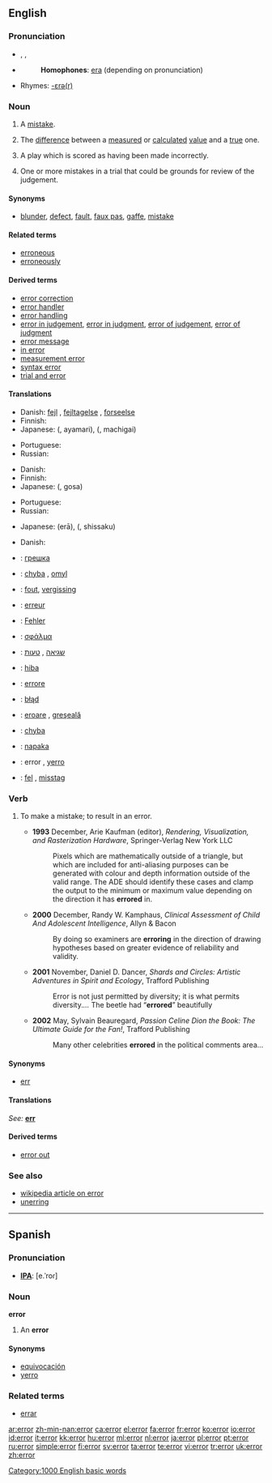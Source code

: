 {{wikipedia}}
==English==

===Pronunciation===
*{{AHD|ĕr'ə(r)}}, {{IPA|/ˈɛrə(ɹ)/}}, {{SAMPA|/"Er@(r)/}}
*{{audio|en-us-error.ogg|Audio (US)}}
*:'''Homophones''': [[era]] (depending on pronunciation)
*Rhymes: [[Rhymes:English:-ɛrə(r)|-ɛrə(r)]]

===Noun===
{{en-noun|s|-}}

#{{countable}} A [[mistake]].
#{{mathematics}} The [[difference]] between a [[measured]] or [[calculated]] [[value]] and a [[true]] one.
#{{baseball|countable}} A play which is scored as having been made incorrectly.
#{{context|appellate|_|law|uncountable}} One or more mistakes in a trial that could be grounds for review of the judgement.

====Synonyms====
*{{sense|a mistake}} [[blunder]], [[defect]], [[fault]], [[faux pas]], [[gaffe]], [[mistake]]

====Related terms====
*[[erroneous]]
*[[erroneously]]

====Derived terms====
*[[error correction]]
*[[error handler]]
*[[error handling]]
*[[error in judgement]], [[error in judgment]], [[error of judgement]], [[error of judgment]]
*[[error message]]
*[[in error]]
*[[measurement error]]
*[[syntax error]]
*[[trial and error]]

====Translations====
{{trans-top|mistake}}
* Danish: [[fejl]] {{c}}, [[fejltagelse]] {{c}}, [[forseelse]] {{c}}
* Finnish: {{t+|fi|virhe}}
* Japanese: {{Jpan|[[誤り]]}} ({{Jpan|[[あやまり]]}}, ayamari), {{Jpan|[[間違い]]}} ({{Jpan|[[まちがい]]}}, machigai)
{{trans-mid}}
* Portuguese: {{t+|pt|erro|m}}
* Russian: {{t|ru|oшибкa|f|tr=ošíbka}}
{{trans-bottom}}

{{trans-top|difference between a measured or calculated value and a true one}}
* Danish: {{t-|da|afvigelse|c}}
* Finnish: {{t+|fi|virhe}}
* Japanese: {{Jpan|[[誤差]]}} ({{Jpan|[[ごさ]]}}, gosa)
{{trans-mid}}
* Portuguese: {{t+|pt|erro|m}}
* Russian: {{t|ru|погрешность|f|tr=pogr'éšnost'|sc=Cyrl}}
{{trans-bottom}}

{{trans-top|baseball: play which is scored as having been made incorrectly}}
* Japanese: {{Jpan|[[エラー]]}} (erā), {{Jpan|[[失策]]}} ({{Jpan|[[しっさく]]}}, shissaku)
{{trans-mid}}
{{trans-bottom}}

{{trans-top|one or more mistakes in a trial that could be grounds for review of the judgement}}
* Danish: {{t-|da|fejl|c}}
{{trans-mid}}
{{trans-bottom}}

{{ttbc-top}}
*{{ttbc|Bulgarian}}: [[грешка]] {{f}}
*{{ttbc|Czech}}: [[chyba]] {{f}}, [[omyl]] {{m}}
*{{ttbc|Dutch}}: [[fout]], [[vergissing]] {{f}}
*{{ttbc|French}}: [[erreur]] {{f}}
*{{ttbc|German}}: [[Fehler]] {{m}}
*{{ttbc|Greek}}: [[σφάλμα]] {{n}}
*{{ttbc|Hebrew}}: [[שגיאה]] {{f}}, [[טעות]] {{f}}
*{{ttbc|Hungarian}}: [[hiba]]
{{trans-mid}}
*{{ttbc|Italian}}: [[errore]] {{m}}
*{{ttbc|Polish}}: [[błąd]] {{m}}
*{{ttbc|Romanian}}: [[eroare]] {{f}}, [[greşeală]] {{f}}
*{{ttbc|Slovak}}: [[chyba]] {{f}}
*{{ttbc|Slovene}}: [[napaka]] {{f}}
*{{ttbc|Spanish}}: error {{m}}, [[yerro]] {{m}}
*{{ttbc|Swedish}}: [[fel]] {{n}}, [[misstag]] {{n}}
{{trans-bottom}}

===Verb===
{{en-verb}}

# {{non-standard}} To make a mistake; to result in an error.
#*'''1993''' December, Arie Kaufman (editor), ''Rendering, Visualization, and Rasterization Hardware'', Springer-Verlag New York LLC
#*:Pixels which are mathematically outside of a triangle, but which are included for anti-aliasing purposes can be generated with colour and depth information outside of the valid range. The ADE should identify these cases and clamp the output to the minimum or maximum value depending on the direction it has '''errored''' in.
#*'''2000''' December, Randy W. Kamphaus, ''Clinical Assessment of Child And Adolescent Intelligence'', Allyn & Bacon
#*:By doing so examiners are '''erroring''' in the direction of drawing hypotheses based on greater evidence of reliability and validity.
#*'''2001''' November, Daniel D. Dancer, ''Shards and Circles: Artistic Adventures in Spirit and Ecology'', Trafford Publishing
#*:Error is not just permitted by diversity; it is what permits diversity.''...'' The beetle had “'''errored'''” beautifully
#*'''2002''' May, Sylvain Beauregard, ''Passion Celine Dion the Book: The Ultimate Guide for the Fan!'', Trafford Publishing
#*:Many other celebrities '''errored''' in the political comments area...<!--[sic.]-->

====Synonyms====
*[[err]]

====Translations====
{{trans-top}}
''See: '' '''[[err]]'''
{{trans-bottom}}

====Derived terms====
*[[error out]]

===See also===
*[[w:en:Error|wikipedia article on error]]
*[[unerring]]

[[Category:1000 English basic words]]

----

==Spanish==

===Pronunciation===
*'''[[IPA]]''': [e.ˈroɾ]

===Noun===
'''error''' {{m}}

# An '''error'''

====Synonyms====
*[[equivocación]] {{f}}
*[[yerro]] {{m}}

===Related terms===
*[[errar]]

[[ar:error]]
[[zh-min-nan:error]]
[[ca:error]]
[[el:error]]
[[fa:error]]
[[fr:error]]
[[ko:error]]
[[io:error]]
[[id:error]]
[[it:error]]
[[kk:error]]
[[hu:error]]
[[ml:error]]
[[nl:error]]
[[ja:error]]
[[pl:error]]
[[pt:error]]
[[ru:error]]
[[simple:error]]
[[fi:error]]
[[sv:error]]
[[ta:error]]
[[te:error]]
[[vi:error]]
[[tr:error]]
[[uk:error]]
[[zh:error]]